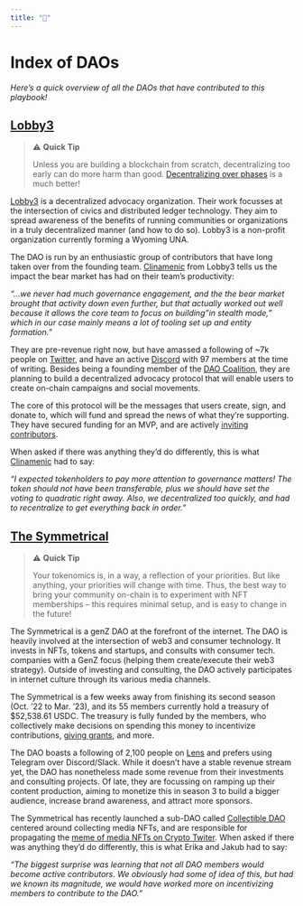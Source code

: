```yaml
---
title: "📕"
---
```


# Index of DAOs {-}

*Here's a quick overview of all the DAOs that have contributed to this playbook!*

## [Lobby3](https://www.lobby3.org) {-}
>⚠️ **Quick Tip**
>
>Unless you are building a blockchain from scratch, decentralizing too early can do more harm than good. [Decentralizing over phases](https://a16zcrypto.com/content/article/progressive-decentralization-crypto-product-management/) is a much better!
>

[Lobby3](https://www.lobby3.org/) is a decentralized advocacy organization. Their work focusses at the intersection of civics and distributed ledger technology. They aim to spread awareness of the benefits of running communities or organizations in a truly decentralized manner (and how to do so). Lobby3 is a non-profit organization currently forming a Wyoming UNA.

The DAO is run by an enthusiastic group of contributors that have long taken over from the founding team. [Clinamenic](https://twitter.com/clinamenic) from Lobby3 tells us the impact the bear market has had on their team’s productivity: 

*“…we never had much governance engagement, and the the bear market brought that activity down even further, but that actually worked out well because it allows the core team to focus on building "in stealth mode," which in our case mainly means a lot of tooling set up and entity formation.”*

They are pre-revenue right now, but have amassed a following of ~7k people on [Twitter](https://twitter.com/Lobby3_DAO), and have an active [Discord](https://discord.gg/FbAGZswa9u) with 97 members at the time of writing. Besides being a founding member of the [DAO Coalition](https://twitter.com/daocoalition), they are planning to build a decentralized advocacy protocol that will enable users to create on-chain campaigns and social movements. 

The core of this protocol will be the messages that users create, sign, and donate to, which will fund and spread the news of what they’re supporting. They have secured funding for an MVP, and are actively [inviting contributors](https://www.lobby3.org/about/become-a-member).

When asked if there was anything they’d do differently, this is what [Clinamenic](https://twitter.com/clinamenic) had to say: 

*“I expected tokenholders to pay more attention to governance matters! The token should not have been transferable, plus we should have set the voting to quadratic right away. Also, we decentralized too quickly, and had to recentralize to get everything back in order.”*

## [The Symmetrical](https://linktr.ee/thesymmetrical) {-}
>⚠️ **Quick Tip**
>
Your tokenomics is, in a way, a reflection of your priorities. But like anything, your priorities will change with time. Thus, the best way to bring your community on-chain is to experiment with NFT memberships -- this requires minimal setup, and is easy to change in the future!
>

The Symmetrical is a genZ DAO at the forefront of the internet. The DAO is heavily involved at the intersection of web3 and consumer technology. It invests in NFTs, tokens and startups, and consults with consumer tech. companies with a GenZ focus (helping them create/execute their web3 strategy). Outside of investing and consulting, the DAO actively participates in internet culture through its various media channels.

The Symmetrical is a few weeks away from finishing its second season (Oct. '22 to Mar. '23), and its 55 members currently hold a treasury of $52,538.61 USDC. The treasury is fully funded by the members, who collectively make decisions on spending this money to incentivize contributions, [giving grants](https://symmetrical.mirror.xyz/focrvQnFpx6Zm6JFOh44v_ZtFqRQJuYcMhhVcbjsrNA), and more.

The DAO boasts a following of 2,100 people on [Lens](https://lenster.xyz/u/thesymmetrical) and prefers using Telegram over Discord/Slack. While it doesn't have a stable revenue stream yet, the DAO has nonetheless made some revenue from their investments and consulting projects. Of late, they are focussing on ramping up their content production, aiming to monetize this in season 3 to build a bigger audience, increase brand awareness, and attract more sponsors.

The Symmetrical has recently launched a sub-DAO called [Collectible DAO](https://twitter.com/CollectibleDAO) centered around collecting media NFTs, and are responsible for propagating the [meme of media NFTs on Crypto Twiter](https://twitter.com/cryptohun3y/status/1638963397365743618?s=20). When asked if there was anything they’d do differently, this is what Erika and Jakub had to say:

*"The biggest surprise was learning that not all DAO members would become active contributors. We obviously had some of idea of this, but had we known its magnitude, we would have worked more on incentivizing members to contribute to the DAO."*

<!--- kokonut network --->
